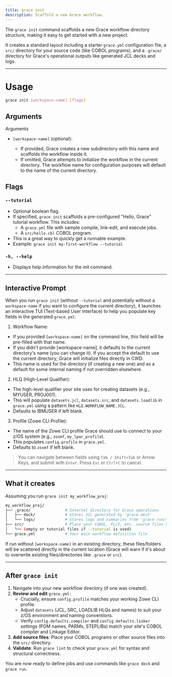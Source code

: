 ```yaml
---
title: grace init
description: Scaffold a new Grace workflow.
---
```


The `grace init` command scaffolds a new Grace workflow directory structure, making it easy to get started with a new project.

It creates a standard layout including a starter `grace.yml` configuration file, a `src/` directory for your source code (like COBOL programs), and a `.grace/` directory for Grace's operational outputs like generated JCL decks and logs.

---

# Usage

```sh
grace init [workspace-name] [flags]
```

## Arguments

Arguments

- `[workspace-name]` (optional):

  - If provided, Grace creates a new subdirectory with this name and scaffolds the workflow inside it.
  - If omitted, Grace attempts to initialize the workflow in the current directory. The workflow name for configuration purposes will default to the name of the current directory.

## Flags

### `--tutorial`

- Optional boolean flag.
- If specified, `grace init` scaffolds a pre-configured "Hello, Grace" tutorial workflow. This includes:
  - A `grace.yml` file with sample compile, link-edit, and execute jobs.
  - A `src/hello.cbl` COBOL program.
- This is a great way to quickly get a runnable example.
- Example: `grace init my-first-workflow --tutorial`

### `-h, --help`

- Displays help information for the init command.

---

## Interactive Prompt

When you run `grace init` (without `--tutorial` and potentially without a `workspace-name` if you want to configure the current directory), it launches an interactive TUI (Text-based User Interface) to help you populate key fields in the generated `grace.yml`:

1. Workflow Name:

- If you provided `[workspace-name]` on the command line, this field will be pre-filled with that name.
- If you didn't provide [workspace-name], it defaults to the current directory's name (you can change it). If you accept the default to use the current directory, Grace will initialize files directly in CWD.
- This name is used for the directory (if creating a new one) and as a default for some internal naming if not overridden elsewhere.

2. HLQ (High-Level Qualifier):

- The high-level qualifier your site uses for creating datasets (e.g., MYUSER, PROJ001).
- This will populate `datasets.jcl`, `datasets.src`, and `datasets.loadlib` in `grace.yml` using a pattern like `HLQ.WORKFLOW_NAME.JCL`.
- Defaults to IBMUSER if left blank.

3. Profile (Zowe CLI Profile):

- The name of the Zowe CLI profile Grace should use to connect to your z/OS system (e.g., `zosmf`, `my_lpar_profile`).
- This populates `config.profile` in `grace.yml`.
- Defaults to `zosmf` if left blank.

> You can navigate between fields using `Tab / Shift+Tab` or Arrow Keys, and submit with `Enter`. Press `Esc` or `Ctrl+C` to cancel.

---

## What it creates

Assuming you run `grace init my_workflow_proj`:

```sh
my_workflow_proj/
├── .grace/               # Internal directory for Grace operations
│   ├── deck/             # Stores JCL generated by 'grace deck'
│   └── logs/             # Stores logs and summaries from 'grace run/submit'
├── src/                  # Place your COBOL, PL/I, etc. source files here
│   └── (empty or tutorial files if --tutorial is used)
└── grace.yml             # Your main workflow definition file
```

If run without `[workspace-name]` in an existing directory, these files/folders will be scattered directly in the current location (Grace will warn if it's about to overwrite existing files/directories like `.grace` or `src`).

---

## After `grace init`

1. Navigate into your new workflow directory (if one was created).
2. **Review and edit** `grace.yml`:
   - Crucially, ensure `config.profile` matches your working Zowe CLI profile.
   - Adjust `datasets` (JCL, SRC, LOADLIB HLQs and names) to suit your z/OS environment and naming conventions.
   - Verify `config.defaults.compiler` and `config.defaults.linker` settings (PGM names, PARMs, STEPLIBs) match your site's COBOL compiler and Linkage Editor.
3. **Add source files**: Place your COBOL programs or other source files into the `src/` directory.
4. **Validate**: Run `grace lint` to check your `grace.yml` for syntax and structural correctness.

You are now ready to define jobs and use commands like `grace deck` and `grace run`.
